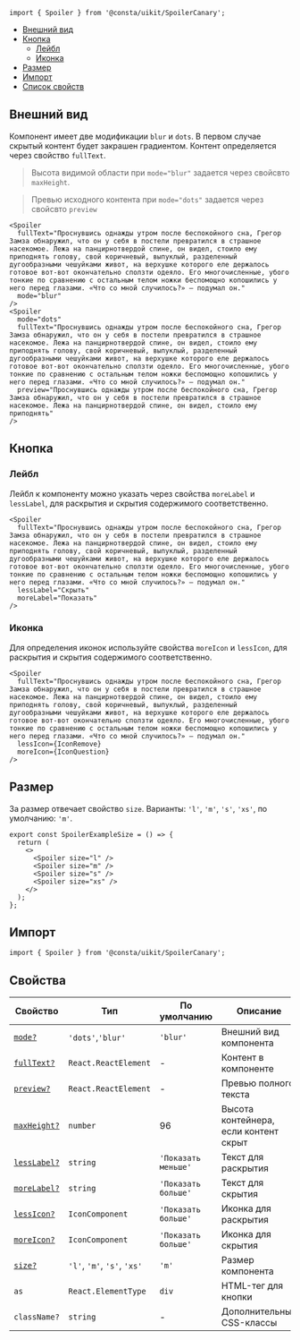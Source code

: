 
```tsx
import { Spoiler } from '@consta/uikit/SpoilerCanary';
```

<MdxMenu>

- [Внешний вид](#внешний-вид)
- [Кнопка](#кнопка)
  - [Лейбл](#лейбл)
  - [Иконка](#иконка)
- [Размер](#размер)
- [Импорт](#импорт)
- [Список свойств](#свойства)

</MdxMenu>

## Внешний вид

Компонент имеет две модификации `blur` и `dots`. В первом случае скрытый контент будет закрашен градиентом.
Контент определяется через свойство `fullText`.

> Высота видимой области при `mode="blur"` задается через свойсвто `maxHeight`.

> Превью исходного контента при `mode="dots"` задается через свойсвто `preview`

```tsx
<Spoiler
  fullText="Проснувшись однажды утром после беспокойного сна, Грегор Замза обнаружил, что он у себя в постели превратился в страшное насекомое. Лежа на панцирнотвердой спине, он видел, стоило ему приподнять голову, свой коричневый, выпуклый, разделенный дугообразными чешуйками живот, на верхушке которого еле держалось готовое вот-вот окончательно сползти одеяло. Его многочисленные, убого тонкие по сравнению с остальным телом ножки беспомощно копошились у него перед глазами. «Что со мной случилось?» – подумал он."
  mode="blur"
/>
<Spoiler
  mode="dots"
  fullText="Проснувшись однажды утром после беспокойного сна, Грегор Замза обнаружил, что он у себя в постели превратился в страшное насекомое. Лежа на панцирнотвердой спине, он видел, стоило ему приподнять голову, свой коричневый, выпуклый, разделенный дугообразными чешуйками живот, на верхушке которого еле держалось готовое вот-вот окончательно сползти одеяло. Его многочисленные, убого тонкие по сравнению с остальным телом ножки беспомощно копошились у него перед глазами. «Что со мной случилось?» – подумал он."
  preview="Проснувшись однажды утром после беспокойного сна, Грегор Замза обнаружил, что он у себя в постели превратился в страшное насекомое. Лежа на панцирнотвердой спине, он видел, стоило ему приподнять"
/>
```

<SpoilerExampleMode />

## Кнопка

### Лейбл

Лейбл к компоненту можно указать через свойства `moreLabel` и `lessLabel`, для раскрытия и скрытия содержимого соответственно.

```tsx
<Spoiler
  fullText="Проснувшись однажды утром после беспокойного сна, Грегор Замза обнаружил, что он у себя в постели превратился в страшное насекомое. Лежа на панцирнотвердой спине, он видел, стоило ему приподнять голову, свой коричневый, выпуклый, разделенный дугообразными чешуйками живот, на верхушке которого еле держалось готовое вот-вот окончательно сползти одеяло. Его многочисленные, убого тонкие по сравнению с остальным телом ножки беспомощно копошились у него перед глазами. «Что со мной случилось?» – подумал он."
  lessLabel="Скрыть"
  moreLabel="Показать"
/>
```

<SpoilerExampleLabel />

### Иконка

Для определения иконок используйте свойства `moreIcon` и `lessIcon`, для раскрытия и скрытия содержимого соответственно.

```tsx
<Spoiler
  fullText="Проснувшись однажды утром после беспокойного сна, Грегор Замза обнаружил, что он у себя в постели превратился в страшное насекомое. Лежа на панцирнотвердой спине, он видел, стоило ему приподнять голову, свой коричневый, выпуклый, разделенный дугообразными чешуйками живот, на верхушке которого еле держалось готовое вот-вот окончательно сползти одеяло. Его многочисленные, убого тонкие по сравнению с остальным телом ножки беспомощно копошились у него перед глазами. «Что со мной случилось?» – подумал он."
  lessIcon={IconRemove}
  moreIcon={IconQuestion}
/>
```

<SpoilerExampleIcon />

## Размер

За размер отвечает свойство `size`. Варианты: `'l'`, `'m'`, `'s'`, `'xs'`, по умолчанию: `'m'`.

```tsx
export const SpoilerExampleSize = () => {
  return (
    <>
      <Spoiler size="l" />
      <Spoiler size="m" />
      <Spoiler size="s" />
      <Spoiler size="xs" />
    </>
  );
};
```

<SpoilerExampleSize />

## Импорт

```tsx
import { Spoiler } from '@consta/uikit/SpoilerCanary';
```

## Свойства

| Свойство                     | Тип                         | По умолчанию        | Описание                              |
| ---------------------------- | --------------------------- | ------------------- | ------------------------------------- |
| [`mode?`](#внешний-вид)      | `'dots'`,`'blur'`           | `'blur'`            | Внешний вид компонента                |
| [`fullText?`](#внешний-вид)  | `React.ReactElement`        | -                   | Контент в компоненте                  |
| [`preview?`](#внешний-вид)   | `React.ReactElement`        | -                   | Превью полного текста                 |
| [`maxHeight?`](#внешний-вид) | `number`                    | 96                  | Высота контейнера, если контент скрыт |
| [`lessLabel?`](#лейбл)       | `string`                    | `'Показать меньше'` | Текст для раскрытия                   |
| [`moreLabel?`](#лейбл)       | `string`                    | `'Показать больше'` | Текст для скрытия                     |
| [`lessIcon?`](#иконка)       | `IconComponent`             | `'Показать больше'` | Иконка для раскрытия                  |
| [`moreIcon?`](#иконка)       | `IconComponent`             | `'Показать больше'` | Иконка для скрытия                    |
| [`size?`](#размер)           | `'l'`, `'m'`, `'s'`, `'xs'` | `'m'`               | Размер компонента                     |
| `as`                         | `React.ElementType`         | `div`               | HTML-тег для кнопки                   |
| `className?`                 | `string`                    | -                   | Дополнительные CSS-классы             |
